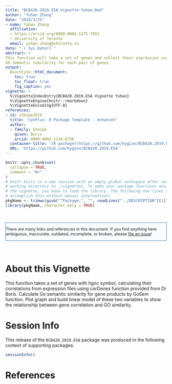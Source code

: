 ```yaml
---
title: "BCB420.2019.ESA-Vignette-Yuhan.Rmd"
author: "Yuhan Zhang"
date: "2019/3/25"
- name: Yuhan Zhang
  affiliation: 
  - https://orcid.org/0000-0003-1275-7951
  - University of Toronto
  email: yuhan.zhang@utoronto.ca
date: "`r Sys.Date()`"
abstract: >
This function will take a set of genes and collect their expression correlation and 
GO semantic similarity for each pair of genes
output:
  BiocStyle::html_document:
    toc: true
    toc_float: true
    fig_caption: yes
vignette: >
  %\VignetteIndexEntry{BCB420.2019.ESA Vignette Yuhan}
  %\VignetteEngine{knitr::rmarkdown}
  %\VignetteEncoding{UTF-8}
references:
- id: steipe2019
  title: 'rptPlus: R Package Template - enhanced'
  author:
  - family: Steipe
    given: Boris
    orcid: 0000-0002-1134-6758
  container-title: '[R package](https://github.com/hyginn/BCB420.2019.ESA)'
  URL: 'https://github.com/hyginn/BCB420.2019.ESA'
---
```


<!--- this inline style supports diff-like highlighting -->
<style>
  .add {
    color: #22863a;
    background-color: #f0fff4;
  }
  .del {
    color: #b31d28;
    background-color: #ffeef0;
  }
</style>


```r
knitr::opts_chunk$set(
  collapse = TRUE,
  comment = "#>"
)
# knitr knits in a new session with an empty global workspace after setting its
# working directory to ./vignettes. To make your package functions available in
# the vignette, you have to load the library. The following two lines should
# accomplish this without manual intervention:
pkgName <- trimws(gsub("^Package:", "", readLines("../DESCRIPTION")[1]))
library(pkgName, character.only = TRUE)
```

&nbsp;

<div style="font-size:90%;border:solid 1px #337ab7;background-color:#FAFBFC;margin-right:0px;">
There are many links and references in this document. If you find anything here
ambiguous, inaccurate, outdated, incomplete, or broken, please
[file an issue](https://github.com/hyginn/BCB420.2019.ESA/issues)!
</div>

&nbsp;

# About this Vignette

This function takes a set of genes with hgnc symbol, calculating their correlations from expression files using corGenes function provided from Dr Boris. Calculate Go semantic similarity for gene products by GoSem function. Plot graph and build linear model of these two variables to show the relationship between gene correlation and GO similarity.

# Session Info

This release of the `BCB420.2019.ESA` package was produced in the following context of supporting packages:

```r
sessionInfo()
```

<!-- the bibliography appears at the end of the page -->
# References


<!-- End -->
